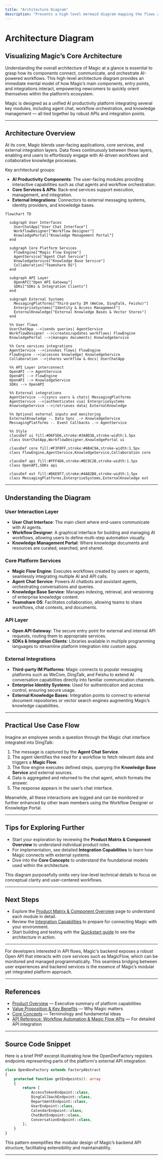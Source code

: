 ```yaml
---
title: "Architecture Diagram"
description: "Presents a high-level mermaid diagram mapping the flows and relationships between Magic’s main components, entry points, and integrations. Gives newcomers an immediate mental model of overall data and process flow."
---
```


# Architecture Diagram

## Visualizing Magic’s Core Architecture

Understanding the overall architecture of Magic at a glance is essential to grasp how its components connect, communicate, and orchestrate AI-powered workflows. This high-level architecture diagram provides an immediate mental model of how Magic’s main components, entry points, and integrations interact, empowering newcomers to quickly orient themselves within the platform’s ecosystem.

Magic is designed as a unified AI productivity platform integrating several key modules, including agent chat, workflow orchestration, and knowledge management — all tied together by robust APIs and integration points.

---

## Architecture Overview

At its core, Magic blends user-facing applications, core services, and external integration layers. Data flows continuously between these layers, enabling end users to effortlessly engage with AI-driven workflows and collaborative knowledge processes.

Key architectural groups:

- **AI Productivity Components**: The user-facing modules providing interactive capabilities such as chat agents and workflow orchestration.
- **Core Services & APIs**: Back-end services support execution, management, and integration.
- **External Integrations**: Connectors to external messaging systems, identity providers, and knowledge bases.


```mermaid
flowchart TD

  subgraph User Interfaces
    UserChatApp["User Chat Interface"]
    WorkflowDesigner["Workflow Designer"]
    KnowledgePortal["Knowledge Management Portal"]
  end

  subgraph Core Platform Services
    FlowEngine["Magic Flow Engine"]
    AgentService["Agent Chat Service"]
    KnowledgeService["Knowledge Base Service"]
    Collaboration["Teamshare OS"]
  end

  subgraph API Layer
    OpenAPI["Open API Gateway"]
    SDKs["SDKs & Integration Clients"]
  end

  subgraph External Systems
    MessagingPlatforms["Third-party IM (WeCom, DingTalk, Feishu)"]
    EnterpriseSystems["Identity & Access Management"]
    ExternalKnowledge["External Knowledge Bases & Vector Stores"]
  end

  %% User flows
  UserChatApp -->|sends queries| AgentService
  WorkflowDesigner -->|creates/updates workflows| FlowEngine
  KnowledgePortal -->|manages documents| KnowledgeService

  %% Core services integrations
  AgentService -->|invokes flows| FlowEngine
  FlowEngine -->|accesses knowledge| KnowledgeService
  Collaboration -->|shares workflow & docs| UserChatApp

  %% API Layer interconnect
  OpenAPI --> AgentService
  OpenAPI --> FlowEngine
  OpenAPI --> KnowledgeService
  SDKs --> OpenAPI

  %% External integrations
  AgentService -->|syncs users & chats| MessagingPlatforms
  AgentService -->|authenticates via| EnterpriseSystems
  KnowledgeService -->|retrieves data| ExternalKnowledge

  %% Optional external inputs and monitoring
  ExternalKnowledge -. Data Sync .-> KnowledgeService
  MessagingPlatforms -. Event Callbacks .-> AgentService

  %% Style
  classDef ui fill:#D6F5D6,stroke:#3A8D3A,stroke-width:1.5px
  class UserChatApp,WorkflowDesigner,KnowledgePortal ui

  classDef core fill:#F3F0FF,stroke:#6B4C9A,stroke-width:1.5px
  class FlowEngine,AgentService,KnowledgeService,Collaboration core

  classDef api fill:#FFF4D6,stroke:#BC9C2B,stroke-width:1.5px
  class OpenAPI,SDKs api

  classDef ext fill:#D6E9F7,stroke:#4A82B8,stroke-width:1.5px
  class MessagingPlatforms,EnterpriseSystems,ExternalKnowledge ext

```

---

## Understanding the Diagram

### User Interaction Layer
- **User Chat Interface**: The main client where end-users communicate with AI agents.
- **Workflow Designer**: A graphical interface for building and managing AI workflows, allowing users to define multi-step automation visually.
- **Knowledge Management Portal**: Where knowledge documents and resources are curated, searched, and shared.

### Core Platform Services
- **Magic Flow Engine**: Executes workflows created by users or agents, seamlessly integrating multiple AI and API calls.
- **Agent Chat Service**: Powers AI chatbots and assistant agents, orchestrating conversations and queries.
- **Knowledge Base Service**: Manages indexing, retrieval, and versioning of enterprise knowledge content.
- **Teamshare OS**: Facilitates collaboration, allowing teams to share workflows, chat contexts, and documents.

### API Layer
- **Open API Gateway**: The secure entry point for external and internal API requests, routing them to appropriate services.
- **SDKs & Integration Clients**: Libraries available in multiple programming languages to streamline platform integration into custom apps.

### External Integrations
- **Third-party IM Platforms**: Magic connects to popular messaging platforms such as WeCom, DingTalk, and Feishu to extend AI conversation capabilities directly into familiar communication channels.
- **Enterprise Identity Systems**: Used for authentication and access control, ensuring secure usage.
- **External Knowledge Bases**: Integration points to connect to external document repositories or vector search engines augmenting Magic’s knowledge capabilities.

---

## Practical Use Case Flow
Imagine an employee sends a question through the Magic chat interface integrated into DingTalk:

1. The message is captured by the **Agent Chat Service**.
2. The agent identifies the need for a workflow to fetch relevant data and triggers a **Magic Flow**.
3. The flow engine executes defined steps, querying the **Knowledge Base Service** and external sources.
4. Data is aggregated and returned to the chat agent, which formats the answer.
5. The response appears in the user’s chat interface.

Meanwhile, all these interactions are logged and can be monitored or further enhanced by other team members using the Workflow Designer or Knowledge Portal.

---

## Tips for Exploring Further
- Start your exploration by reviewing the **Product Matrix & Component Overview** to understand individual product roles.
- For implementation, see detailed **Integration Capabilities** to learn how Magic connects with external systems.
- Dive into the **Core Concepts** to understand the foundational models used within the architecture.

<Note>
This diagram purposefully omits very low-level technical details to focus on conceptual clarity and user-centered workflows.
</Note>

---

## Next Steps
- Explore the [Product Matrix & Component Overview](/overview/architecture-glance/product-matrix) page to understand each module in detail.
- Review the [Integration Capabilities](/overview/architecture-glance/integration-points) to prepare for connecting Magic with your environment.
- Start building and testing with the [Quickstart guide](/guides/getting-started/quickstart-workspace) to see the architecture in action.


---

For developers interested in API flows, Magic's backend exposes a robust Open API that interacts with core services such as MagicFlow, which can be monitored and managed programmatically. This seamless bridging between user experiences and backend services is the essence of Magic’s modular yet integrated platform approach.


---

## References
- [Product Overview](/overview/product-intro-and-value/product-overview) — Executive summary of platform capabilities
- [Value Proposition & Key Benefits](/overview/product-intro-and-value/value-proposition) — Why Magic matters
- [Core Concepts](/overview/key-concepts-and-terminology/core-concepts) — Terminology and fundamental ideas
- [API Reference: Workflow Automation & Magic Flow APIs](/api-reference/workflow-automation/flow-crud) — For detailed API integration


---

## Source Code Snippet

Here is a brief PHP excerpt illustrating how the OpenDevFactory registers endpoints representing parts of the platform's external API integration:

```php
class OpenDevFactory extends FactoryAbstract
{
    protected function getEndpoints(): array
    {
        return [
            AccessTokenEndpoint::class,
            DingCallbackEndpoint::class,
            DepartmentEndpoint::class,
            UserEndpoint::class,
            CalendarEndpoint::class,
            ChatBotEndpoint::class,
            ConversationEndpoint::class,
        ];
    }
}
```

This pattern exemplifies the modular design of Magic’s backend API structure, facilitating extensibility and maintainability.

---